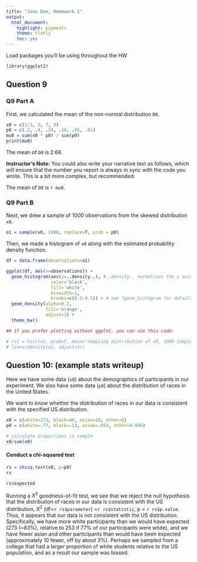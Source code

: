 ```yaml
---
title: "Jane Doe, Homework 1"
output:
  html_document:
    highlight: pygments
    theme: flatly
    toc: yes
---
```


Load packages you'll be using throughout the HW

```r
library(ggplot2)
```


Question 9
-----------------------------------------

### Q9 Part A

First, we calculated the mean of the non-normal distribution `D0`. 
  
```r
x0 = c(1:3, 5, 7, 9)
p0 = c(.2, .4, .24, .10, .05, .01)
mu0 = sum(x0 * p0) / sum(p0)
print(mu0)
```

The mean of `D0` is 2.66.

**Instructor's Note:** You could also write your narrative text as follows, which will ensure that the number you report is always in sync with the code you wrote. This is a bit more complex, but recommended:

The mean of `D0` is `r mu0`.

### Q9 Part B 

Next, we drew a sample of 1000 observations from the skewed distribution `x0`.
  
```r
o1 = sample(x0, 1000, replace=T, prob = p0)
```

Then, we made a histogram of `x0` along with the estimated probability density function.

```r
df = data.frame(observations=o1)

ggplot(df, aes(x=observations)) +
  geom_histogram(aes(y=..density..), #..density.. normalizes the y axis to the density (i.e. counts / total)
                 color='black',
                 fill='white',
                 binwidth=1,
                 breaks=c(0.5:9.5)) + # see ?geom_histogram for details
  geom_density(alpha=0.2,
               fill='orange',
               adjust=3) +
  theme_bw()

## If you prefer plotting without ggplot, you can use this code:

# rs1 = hist(o1, prob=T, main='Sampling distribution of x0, 1000 Samples')
# lines(density(o1, adjust=3))
```


Question 10: (example stats writeup)
-----------------------------------------

Here we have some data (`x0`) about the demographics of participants in our experiment. We also have some data (`p0`) about the distribution of races in the United States. 

We want to know whether the distribution of races in our data is consistent with the specified US distribution.
  
```r
x0 = c(white=273, black=40, asian=10, other=5)
p0 = c(white=.77, black=.13, asian=.054, other=0.046)

# calculate proportions in sample
x0/sum(x0)
```

#### Conduct a chi-squared test
```r
rs = chisq.test(x0, p=p0)
rs

rs$expected
```

Running a $X^2$ goodness-of-fit test, we see that we reject the null hypothesis that the distribution of races in our data is consistent with the US distribution, $X^2$ (df=`r rs$parameter`) =`r rs$statistic`, p = `r rs$p.value`. Thus, it appears that our data is not consistent with the US distribution. Specifically, we have more white participants than we would have expected (273 (~83%), relative to 253 if 77% of our participants were white), and we have fewer asian and other participants than would have been expected (approximately 10 fewer, off by about 3%). Perhaps we sampled from a college that had a larger proportion of white students relative to the US population, and as a result our sample was biased.
